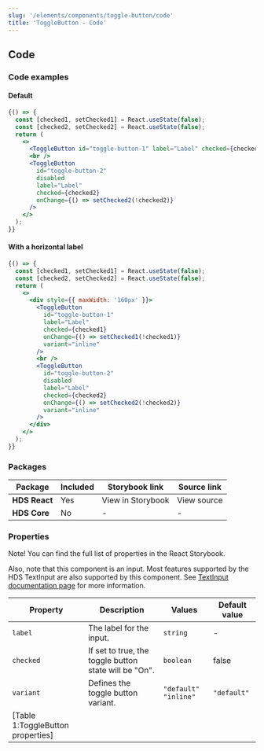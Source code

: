 ```yaml
---
slug: '/elements/components/toggle-button/code'
title: 'ToggleButton - Code'
---
```



## Code

### Code examples 

#### Default
<Playground>

```jsx
{() => {
  const [checked1, setChecked1] = React.useState(false);
  const [checked2, setChecked2] = React.useState(false);
  return (
    <>
      <ToggleButton id="toggle-button-1" label="Label" checked={checked1} onChange={() => setChecked1(!checked1)} />
      <br />
      <ToggleButton
        id="toggle-button-2"
        disabled
        label="Label"
        checked={checked2}
        onChange={() => setChecked2(!checked2)}
      />
    </>
  );
}}
```

</Playground>

#### With a horizontal label
<Playground>

```jsx
{() => {
  const [checked1, setChecked1] = React.useState(false);
  const [checked2, setChecked2] = React.useState(false);
  return (
    <>
      <div style={{ maxWidth: '160px' }}>
        <ToggleButton
          id="toggle-button-1"
          label="Label"
          checked={checked1}
          onChange={() => setChecked1(!checked1)}
          variant="inline"
        />
        <br />
        <ToggleButton
          id="toggle-button-2"
          disabled
          label="Label"
          checked={checked2}
          onChange={() => setChecked2(!checked2)}
          variant="inline"
        />
      </div>
    </>
  );
}}
```

</Playground>

### Packages
| Package           | Included                      | Storybook link                                                                                                                      | Source link   |
| ----------------- | ----------------------------- | ----------------------------------------------------------------------------------------------------------------------------------- | ------------- |
| **HDS React**     | <IconCheckCircleFill /> Yes   | <Link size="M" external href="/storybook/react/?path=/story/components-togglebutton--default">View in Storybook</Link> | <Link size="M" external href="https://github.com/City-of-Helsinki/helsinki-design-system/tree/master/packages/react/src/components/toggleButton">View source</Link> |
| **HDS Core**      | <IconCrossCircle /> No    | - | - |

### Properties
Note! You can find the full list of properties in the <Link size="M" href="/storybook/react/?path=/docs/components-togglebutton--default" external>React Storybook.</Link>

Also, note that this component is an input. Most features supported by the HDS TextInput are also supported by this component. See [TextInput documentation page](/elements/components/text-input) for more information.

| Property  | Description                                           | Values                 | Default value |
| --------- | ----------------------------------------------------- | ---------------------- | ------------- |
| `label`   | The label for the input.                              | `string`               | -             |
| `checked` | If set to true, the toggle button state will be "On". | `boolean`              | false         |
| `variant` | Defines the toggle button variant.                    | `"default"` `"inline"` | `"default"`   |
[Table 1:ToggleButton properties]|

